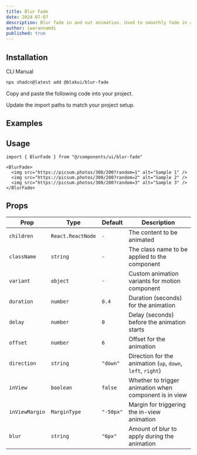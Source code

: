 ```yaml
---
title: Blur Fade
date: 2024-07-07
description: Blur fade in and out animation. Used to smoothly fade in and out content.
author: iwarannamdi
published: true
---
```


<ComponentPreview name="blur-fade-demo" />

## Installation

<Tabs defaultValue="cli">

<TabsList>
  <TabsTrigger value="cli">CLI</TabsTrigger>
  <TabsTrigger value="manual">Manual</TabsTrigger>
</TabsList>
<TabsContent value="cli">

```bash
npx shadcn@latest add @blakui/blur-fade
```

</TabsContent>

<TabsContent value="manual">

<Steps>

<Step>Copy and paste the following code into your project.</Step>

<ComponentSource name="blur-fade" />

<Step>Update the import paths to match your project setup.</Step>

</Steps>

</TabsContent>

</Tabs>

## Examples

<ComponentPreview name="blur-fade-text-demo" />

## Usage

```tsx showLineNumbers
import { BlurFade } from "@/components/ui/blur-fade"
```

```tsx showLineNumbers
<BlurFade>
  <img src="https://picsum.photos/300/200?random=1" alt="Sample 1" />
  <img src="https://picsum.photos/300/200?random=2" alt="Sample 2" />
  <img src="https://picsum.photos/300/200?random=3" alt="Sample 3" />
</BlurFade>
```

## Props

| Prop           | Type              | Default   | Description                                                 |
| -------------- | ----------------- | --------- | ----------------------------------------------------------- |
| `children`     | `React.ReactNode` | `-`       | The content to be animated                                  |
| `className`    | `string`          | `-`       | The class name to be applied to the component               |
| `variant`      | `object`          | `-`       | Custom animation variants for motion component              |
| `duration`     | `number`          | `0.4`     | Duration (seconds) for the animation                        |
| `delay`        | `number`          | `0`       | Delay (seconds) before the animation starts                 |
| `offset`       | `number`          | `6`       | Offset for the animation                                    |
| `direction`    | `string`          | `"down"`  | Direction for the animation (`up`, `down`, `left`, `right`) |
| `inView`       | `boolean`         | `false`   | Whether to trigger animation when component is in view      |
| `inViewMargin` | `MarginType`      | `"-50px"` | Margin for triggering the in-view animation                 |
| `blur`         | `string`          | `"6px"`   | Amount of blur to apply during the animation                |
